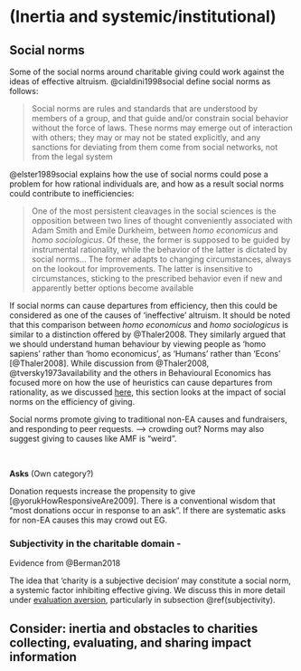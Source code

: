 # (Inertia and systemic/institutional) {#inertia}

## Social norms

Some of the social norms around charitable giving could work against the ideas of effective altruism. @cialdini1998social define social norms as follows:

> Social norms are rules and standards that are understood by members of a group, and that guide and/or constrain social behavior without the force of laws. These norms may emerge out of interaction with others; they may or may not be stated explicitly, and any sanctions for deviating from them come from social networks, not from the legal system

@elster1989social explains how the use of social norms could pose a problem for how rational individuals are, and how as a result social norms could contribute to inefficiencies:

> One of the most persistent cleavages in the social sciences is the opposition between two lines of thought conveniently associated with Adam Smith and Emile Durkheim, between *homo economicus* and *homo sociologicus*. Of these, the former is supposed to be guided by instrumental rationality, while the behavior of the latter is dictated by social norms... The former adapts to changing circumstances, always on the lookout for improvements. The latter is insensitive to circumstances, sticking to the prescribed behavior even if new and apparently better options become available

If social norms can cause departures from efficiency, then this could be considered as one of the causes of 'ineffective' altruism. It should be noted that this comparison between *homo economicus* and *homo sociologicus* is similar to a distinction offered by @Thaler2008. They similarly argued that we should understand human behaviour by viewing people as 'homo sapiens' rather than 'homo economicus', as 'Humans' rather than 'Econs' [@Thaler2008]. While discussion from @Thaler2008, @tversky1973availability and the others in Behavioural Economics has focused more on how the use of heuristics can cause departures from rationality, as we discussed [here](#quant-biases), this section looks at the impact of social norms on the efficiency of giving.

<div class="marginnote">
Social norms promote giving to traditional non-EA causes and fundraisers, and responding to peer requests. --> crowding out? Norms may also suggest giving to causes like AMF is "weird".
</div>


\

**Asks** (Own category?)

Donation requests increase the propensity to give [@yorukHowResponsiveAre2009]. There is a conventional wisdom that "most donations occur in response to an ask".  If there are systematic asks for non-EA causes this may crowd out EG.

### Subjectivity in the charitable domain -

Evidence from @Berman2018

The idea that 'charity is a subjective decision' may constitute a social norm, a systemic factor inhibiting effective giving. We discuss this in more detail under [evaluation aversion](#subjectivity), particularly in subsection \@ref(subjectivity).


## Consider: inertia and obstacles to charities collecting, evaluating, and sharing impact information

<!--

Mulesky:

Even international health and humanitarian charities recognized as being unusually transparent keep details about their cost-effectiveness confidential. For example, in 2012 a representative from Médicines San Frontières told GiveWell that it regularly conducts program evaluations, but only a small number were publicly available. According to MSF, “sharing more program reports would take excessive time and resources” (GiveWell, 2012). Informal discussions with evaluation staff reveal that charities sometimes intentionally conceal the information from the public when the evaluations demonstrate the ineffectiveness of the organization’s program. For example, according to an interview with an evaluation consultant, Handicap International (HI) hired external evaluators to assess the impact of its antenatal care program for women in the Democratic Republic of the Congo three years into the project. The results “showed that the program hadn’t met any of its targets – it was a failed program with all the investment wasted.” After presenting the evaluation’s findings to staff in Brussels, the report was never disseminated beyond those in attendance, and “for all anyone knew it was a ‘success’...The message didn’t penetrate within the organization
-->
